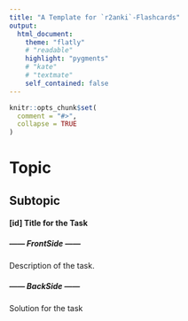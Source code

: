 ```yaml
---
title: "A Template for `r2anki`-Flashcards"
output:
  html_document:
    theme: "flatly"
    # "readable"
    highlight: "pygments"
    # "kate"
    # "textmate"
    self_contained: false
---
```

```r
knitr::opts_chunk$set(
  comment = "#>",
  collapse = TRUE
)
```

# Topic
<!-- Tags: *general tags for all cards in the topic* -->
## Subtopic
#### [id] Title for the Task
<!-- Tags: *additional tags for this specific card* -->
##### ------ FrontSide ------
Description of the task.

##### ------ BackSide ------
Solution for the task
